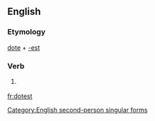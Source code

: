 ==English==

===Etymology===
[[dote]] + [[-est]]

===Verb===
{{en-verb form}}

# {{archaic}} {{form of|Second-person singular simple present form|dote}}

[[Category:English second-person singular forms]]

[[fr:dotest]]